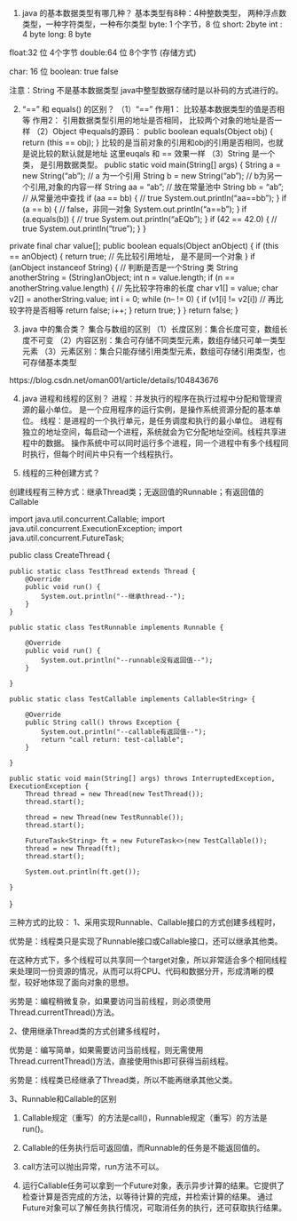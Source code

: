 1. java 的基本数据类型有哪几种？
基本类型有8种：4种整数类型， 两种浮点数类型，一种字符类型，一种布尔类型
byte: 1 个字节，8 位
short: 2byte
int : 4 byte
long: 8 byte

float:32 位   4个字节
double:64 位  8个字节
(存储方式)

char: 16 位
boolean: true false

注意：String 不是基本数据类型
java中整型数据存储时是以补码的方式进行的。

2. "==" 和 equals() 的区别？
（1）"==" 作用1： 比较基本数据类型的值是否相等
          作用2： 引用数据类型引用的地址是否相同， 比较两个对象的地址是否一样
（2）Object 中equals的源码：
 public boolean equals(Object obj) {
        return (this == obj);
    }
比较的是当前对象的引用和obj的引用是否相同，也就是说比较的默认就是地址
这里euqals 和 == 效果一样
（3）String 是一个类， 是引用数据类型。
public static void main(String[] args) {
        String a = new String("ab"); // a 为⼀个引⽤
        String b = new String("ab"); // b为另⼀个引⽤,对象的内容⼀样
        String aa = "ab"; // 放在常量池中
        String bb = "ab"; // 从常量池中查找
        if (aa == bb) { // true
            System.out.println("aa==bb");
        }
        if (a == b) { // false，⾮同⼀对象
            System.out.println("a==b");
        }
        if (a.equals(b)) { // true
            System.out.println("aEQb");
        }
        if (42 == 42.0) { // true
            System.out.println("true");
        }
}

  private final char value[];
  public boolean equals(Object anObject) {
        if (this == anObject) {
            return true;  // 先比较引用地址， 是不是同一个对象
        }
        if (anObject instanceof String) {  // 判断是否是一个String 类
            String anotherString = (String)anObject;
            int n = value.length;
            if (n == anotherString.value.length) {  // 先比较字符串的长度
                char v1[] = value;
                char v2[] = anotherString.value;
                int i = 0;
                while (n-- != 0) {
                    if (v1[i] != v2[i])  // 再比较字符是否相等
                        return false;
                    i++;
                }
                return true;
            }
        }
        return false;
    }
    
3. java 中的集合类？
集合与数组的区别
（1）长度区别：集合长度可变，数组长度不可变
（2）内容区别：集合可存储不同类型元素，数组存储只可单一类型元素
（3）元素区别：集合只能存储引用类型元素，数组可存储引用类型，也可存储基本类型

https://blog.csdn.net/oman001/article/details/104843676

4. java 进程和线程的区别？
进程：并发执行的程序在执行过程中分配和管理资源的最小单位。
      是一个应用程序的运行实例，是操作系统资源分配的基本单位。
线程：是进程的一个执行单元，是任务调度和执行的最小单位。
进程有独立的地址空间，每启动一个进程，系统就会为它分配地址空间。线程共享进程中的数据。
操作系统中可以同时运行多个进程，同一个进程中有多个线程同时执行，但每个时间片中只有一个线程执行。

5. 线程的三种创建方式？

创建线程有三种方式：继承Thread类；无返回值的Runnable；有返回值的Callable

import java.util.concurrent.Callable;
import java.util.concurrent.ExecutionException;
import java.util.concurrent.FutureTask;

public class CreateThread {

	public static class TestThread extends Thread {
		@Override
		public void run() {
			System.out.println("--继承thread--");
		}
	}

	public static class TestRunnable implements Runnable {

		@Override
		public void run() {
			System.out.println("--runnable没有返回值--");
		}

	}

	public static class TestCallable implements Callable<String> {

		@Override
		public String call() throws Exception {
			System.out.println("--callable有返回值--");
			return "call return: test-callable";
		}

	}

	public static void main(String[] args) throws InterruptedException, ExecutionException {
		Thread thread = new Thread(new TestThread());
		thread.start();

		thread = new Thread(new TestRunnable());
		thread.start();

		FutureTask<String> ft = new FutureTask<>(new TestCallable());
		thread = new Thread(ft);
		thread.start();

		System.out.println(ft.get());

	}
}


三种方式的比较：
1、采用实现Runnable、Callable接口的方式创建多线程时，

优势是：线程类只是实现了Runnable接口或Callable接口，还可以继承其他类。

在这种方式下，多个线程可以共享同一个target对象，所以非常适合多个相同线程来处理同一份资源的情况，从而可以将CPU、代码和数据分开，形成清晰的模型，较好地体现了面向对象的思想。

劣势是：编程稍微复杂，如果要访问当前线程，则必须使用Thread.currentThread()方法。

2、使用继承Thread类的方式创建多线程时，

优势是：编写简单，如果需要访问当前线程，则无需使用Thread.currentThread()方法，直接使用this即可获得当前线程。

劣势是：线程类已经继承了Thread类，所以不能再继承其他父类。

3、Runnable和Callable的区别

(1) Callable规定（重写）的方法是call()，Runnable规定（重写）的方法是run()。

(2) Callable的任务执行后可返回值，而Runnable的任务是不能返回值的。

(3) call方法可以抛出异常，run方法不可以。

(4) 运行Callable任务可以拿到一个Future对象，表示异步计算的结果。它提供了检查计算是否完成的方法，以等待计算的完成，并检索计算的结果。
通过Future对象可以了解任务执行情况，可取消任务的执行，还可获取执行结果。

 



